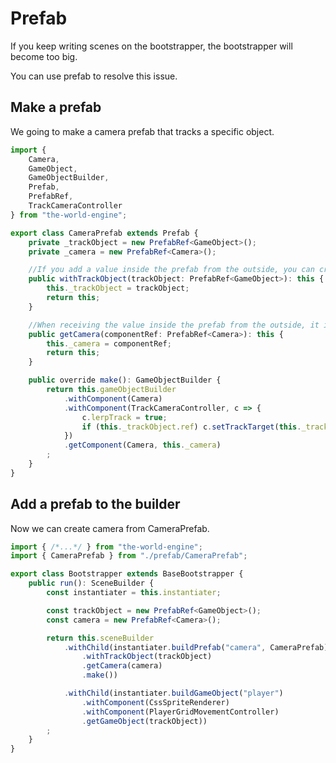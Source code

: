 
# Prefab

If you keep writing scenes on the bootstrapper, the bootstrapper will become too big.

You can use prefab to resolve this issue.

## Make a prefab

We going to make a camera prefab that tracks a specific object.

```typescript title="./src/asset/prefab/CameraPrefab.ts"
import { 
    Camera,
    GameObject,
    GameObjectBuilder,
    Prefab,
    PrefabRef,
    TrackCameraController
} from "the-world-engine";

export class CameraPrefab extends Prefab {
    private _trackObject = new PrefabRef<GameObject>();
    private _camera = new PrefabRef<Camera>();

    //If you add a value inside the prefab from the outside, you can create the with method
    public withTrackObject(trackObject: PrefabRef<GameObject>): this {
        this._trackObject = trackObject;
        return this;
    }

    //When receiving the value inside the prefab from the outside, it is possible by creating the get method
    public getCamera(componentRef: PrefabRef<Camera>): this {
        this._camera = componentRef;
        return this;
    }

    public override make(): GameObjectBuilder {
        return this.gameObjectBuilder
            .withComponent(Camera)
            .withComponent(TrackCameraController, c => {
                c.lerpTrack = true;
                if (this._trackObject.ref) c.setTrackTarget(this._trackObject.ref);
            })
            .getComponent(Camera, this._camera)
        ;
    }
}
```

## Add a prefab to the builder

Now we can create camera from CameraPrefab.

```typescript title="./src/asset/Bootstrapper.ts"
import { /*...*/ } from "the-world-engine";
import { CameraPrefab } from "./prefab/CameraPrefab";

export class Bootstrapper extends BaseBootstrapper {
    public run(): SceneBuilder {
        const instantiater = this.instantiater;

        const trackObject = new PrefabRef<GameObject>();
        const camera = new PrefabRef<Camera>();

        return this.sceneBuilder
            .withChild(instantiater.buildPrefab("camera", CameraPrefab) // build prefab!
                .withTrackObject(trackObject)
                .getCamera(camera)
                .make())

            .withChild(instantiater.buildGameObject("player")
                .withComponent(CssSpriteRenderer)
                .withComponent(PlayerGridMovementController)
                .getGameObject(trackObject))
        ;
    }
}
```

<DocumentGame bootstrapper={Bootstrapper} handleEvents={true} />
